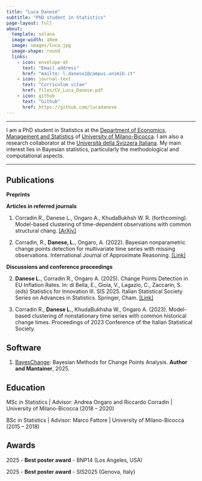 ```yaml
---
title: "Luca Danese"
subtitle: "PhD student in Statistics"
page-layout: full
about:
  template: solana
  image-width: 10em
  image: images/luca.jpg
  image-shape: round
  links:
    - icon: envelope-at
      text: "Email address"
      href: "mailto: l.danese1@campus.unimib.it"
    - icon: journal-text
      text: "Curriculum vitae"
      href: files/CV_Luca_Danese.pdf
    - icon: github
      text: "Github"
      href: https://github.com/lucadanese
---
```


------------------------------------------------------------------------

I am a PhD student in Statistics at the [Department of Economics, Management and Statistics](https://www.dems.unimib.it/en) of [University of Milano-Bicocca](https://www.unimib.it/). I am also a research collaborator at the [Università della Svizzera Italiana](https://www.usi.ch/en). My main interest lies in Bayesian statistics, particularly the methodological and computational aspects.

------------------------------------------------------------------------

## Publications

**Preprints**

**Articles in referred journals**

1.  Corradin R., Danese L., Ongaro A., KhudaBukhsh W. R. (forthcoming). Model-based clustering of time-dependent observations with common structural chang. [\[ArXiv\]](https://arxiv.org/abs/2410.09552)

2.  Corradin, R., **Danese, L.**, Ongaro, A. (2022). Bayesian nonparametric change points detection for multivariate time series with missing observations. International Journal of Approximate Reasoning. [\[Link\]](https://www.sciencedirect.com/science/article/pii/S0888613X21002231)

**Discussions and conference proceedings**

2.  **Danese L.**, Corradin R., Ongaro A. (2025). Change Points Detection in EU Inflation Rates. In: di Bella, E., Gioia, V., Lagazio, C., Zaccarin, S. (eds) Statistics for Innovation III. SIS 2025. Italian Statistical Society Series on Advances in Statistics. Springer, Cham. [\[Link\]](https://doi.org/10.1007/978-3-031-95995-0_12)

3.  Corradin R., **Danese L.**, KhudaBukhsha W., Ongaro A. (2023). Model-based clustering of nonstationary time series with common historical change times. Proceedings of 2023 Conference of the Italian Statistical Society.

## Software

1.  [BayesChange](https://cran.r-project.org/web/packages/BayesChange/index.html): Bayesian Methods for Change Points Analysis. **Author and Mantainer**, 2025.

## Education

MSc in Statistics \| Advisor: Andrea Ongaro and Riccardo Corradin \| University of Milano-Bicocca (2018 – 2020)

BSc in Statistics \| Advisor: Marco Fattore \| University of Milano-Bicocca (2015 – 2018)

## Awards

2025 - **Best poster award** - BNP14 (Los Angeles, USA)

2025 - **Best poster award** - SIS2025 (Genova, Italy)
